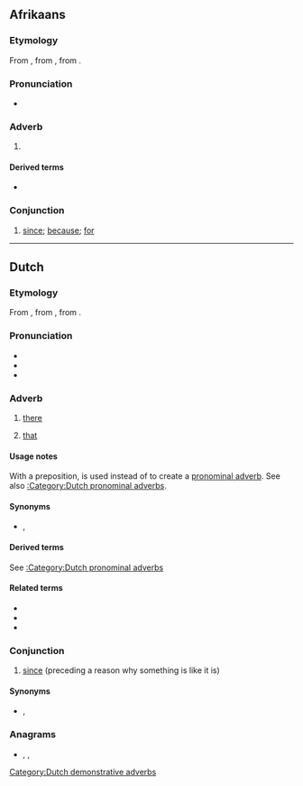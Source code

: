 {{also|dår}}
==Afrikaans==

===Etymology===
From {{inh|af|nl|daar}}, from {{inh|af|odt|*thar}}, from {{inh|af|gem-pro|*þar}}.

===Pronunciation===
* {{IPA|/dɑːr/|lang=af}}

===Adverb===
{{head|af|adverb}}

# {{l|en|there}}

====Derived terms====
* {{l|af|daardie}}

===Conjunction===
{{head|af|conjunction}}

# [[since]]; [[because]]; [[for]]

----

==Dutch==

===Etymology===
From {{inh|nl|dum|dâer}}, from {{inh|nl|odt|thār}}, from {{inh|nl|gem-pro|*þar}}.

===Pronunciation===
* {{rhymes|aːr|lang=nl}}
* {{IPA|/daːr/|lang=nl}}
* {{audio|Nl-daar.ogg|audio|lang=nl}}

===Adverb===
{{nl-adv}}

# [[there]]
# {{lb|nl|with a preposition}} [[that]]

====Usage notes====
With a preposition, {{m|nl||daar}} is used instead of {{m|nl|dat}} to create a [[pronominal adverb]]. See also [[:Category:Dutch pronominal adverbs]].

====Synonyms====
* {{l|nl|ginds}}, {{l|nl|ginder}}

====Derived terms====
See [[:Category:Dutch pronominal adverbs]]

====Related terms====
* {{l|nl|hier}}
* {{l|nl|er}}
* {{l|nl|waar}}

===Conjunction===
{{head|nl|conjunction}}

# [[since]] (preceding a reason why something is like it is)
#: {{ux|nl|'''Daar''' ze geen zin heeft, komt ze niet|Since she doesn't feel like it, she won't come}}

====Synonyms====
* {{l|nl|aangezien}}, {{l|nl|omdat}}

===Anagrams===
* {{l|nl|Aard}}, {{l|nl|aard}}, {{l|nl|raad}}

[[Category:Dutch demonstrative adverbs]]